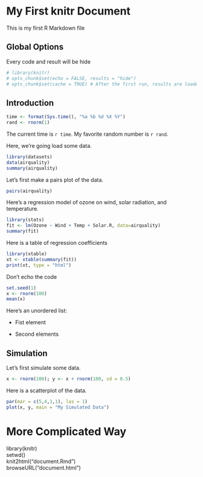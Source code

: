 # My First knitr Document

This is my first R Markdown file

## Global Options
Every code and result will be hide

```r
# library(knitr)
# opts_chunk$set(echo = FALSE, results = "hide")
# opts_chunk$set(cache = TRUE) # After the first run, results are loaded from cache
```

## Introduction
```r
time <- format(Sys.time(), "%a %b %d %X %Y")
rand <- rnorm(1)
```

The current time is `r time`. My favorite random number is `r rand`.

Here, we're going load some data.

```r
library(datasets)
data(airquality)
summary(airquality)
```

Let's first make a pairs plot of the data.

```r
pairs(airquality)
```

Here's a regression model of ozone on wind, solar radiation, and temperature.

```r
library(stats)
fit <- lm(Ozone ~ Wind + Temp + Solar.R, data=airquality)
summary(fit)
```

Here is a table of regression coefficients
```r
library(xtable)
xt <- xtable(summary(fit))
print(xt, type = "html")
```

Don't echo the code
```r
set.seed(1)
x <- rnorm(100)
mean(x)
```

Here's an unordered list:

* Fist element

* Second elements

## Simulation

Let's first simulate some data.
```r
x <- rnorm(100); y <- x + rnorm(100, sd = 0.5)
```

Here is a scatterplot of the data.
```r
par(mar = c(5,4,1,1), las = 1)
plot(x, y, main = "My Simulated Data")
```

# More Complicated Way

library(knitr)  
setwd(<working directory>)  
knit2html("document.Rmd")  
browseURL("document.html")  